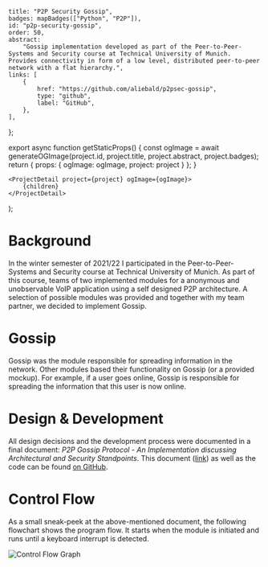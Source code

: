 	title: "P2P Security Gossip",
	badges: mapBadges(["Python", "P2P"]),
	id: "p2p-security-gossip",
	order: 50,
	abstract:
		"Gossip implementation developed as part of the Peer-to-Peer-Systems and Security course at Technical University of Munich. Provides connectivity in form of a low level, distributed peer-to-peer network with a flat hierarchy.",
	links: [
		{
			href: "https://github.com/aliebald/p2psec-gossip",
			type: "github",
			label: "GitHub",
		},
	],
};



export async function getStaticProps() {
	const ogImage = await generateOGImage(project.id, project.title, project.abstract, project.badges);
	return { props: { ogImage: ogImage, project: project } };
}

	<ProjectDetail project={project} ogImage={ogImage}>
		{children}
	</ProjectDetail>
);

# Background

In the winter semester of 2021/22 I participated in the Peer-to-Peer-Systems and Security course at Technical
University of Munich. As part of this course, teams of two implemented modules for a anonymous and unobservable VoIP
application using a self designed P2P architecture. A selection of possible modules was provided and together with
my team partner, we decided to implement Gossip.

# Gossip

Gossip was the module responsible for spreading information in the network. Other modules based their functionality
on Gossip (or a provided mockup). For example, if a user goes online, Gossip is responsible for spreading the
information that this user is now online.

# Design &amp; Development

All design decisions and the development process were documented in a final document:
_P2P Gossip Protocol - An Implementation discussing Architectural and Security Standpoints_.
This document ([link](https://github.com/aliebald/p2psec-gossip/blob/master/docs/documentation.pdf))
as well as the code can be found [on GitHub](https://github.com/aliebald/aliebald.github.io/issues).

# Control Flow

As a small sneak-peek at the above-mentioned document, the following flowchart shows the program flow. It starts
when the module is initiated and runs until a keyboard interrupt is detected.

<Image src={controlFlowSVG} alt="Control Flow Graph" />
